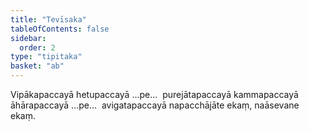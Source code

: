 ```yaml
---
title: "Tevīsaka"
tableOfContents: false
sidebar:
  order: 2
type: "tipitaka"
basket: "ab"
---
```



<DynamicBreadcrumb />

<Paragraph number="608">
Vipākapaccayā hetupaccayā …pe…  purejātapaccayā kammapaccayā āhārapaccayā …pe…  avigatapaccayā napacchājāte ekaṃ, naāsevane ekaṃ.
</Paragraph>